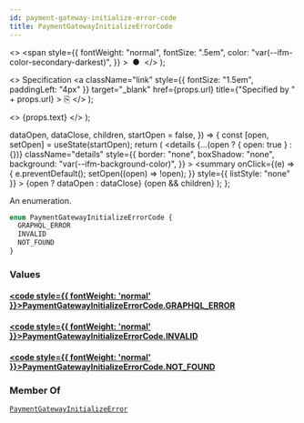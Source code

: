 ```yaml
---
id: payment-gateway-initialize-error-code
title: PaymentGatewayInitializeErrorCode
---
```


  <>
    <span
      style={{
        fontWeight: "normal",
        fontSize: ".5em",
        color: "var(--ifm-color-secondary-darkest)",
      }}
    >
      &nbsp;●&nbsp;
    </span>
  </>
);

  <>
    Specification
    <a
      className="link"
      style={{ fontSize: "1.5em", paddingLeft: "4px" }}
      target="\_blank"
      href={props.url}
      title={"Specified by " + props.url}
    >
      ⎘
    </a>
  </>
);

  <>
    <span className={props.class}>{props.text}</span>
  </>
);


  dataOpen,
  dataClose,
  children,
  startOpen = false,
}) => {
  const [open, setOpen] = useState(startOpen);
  return (
    <details
      {...(open ? { open: true } : {})}
      className="details"
      style={{
        border: "none",
        boxShadow: "none",
        background: "var(--ifm-background-color)",
      }}
    >
      <summary
        onClick={(e) => {
          e.preventDefault();
          setOpen((open) => !open);
        }}
        style={{ listStyle: "none" }}
      >
        {open ? dataOpen : dataClose}
      </summary>
      {open && children}
    </details>
  );
};

An enumeration.

```graphql
enum PaymentGatewayInitializeErrorCode {
  GRAPHQL_ERROR
  INVALID
  NOT_FOUND
}
```

### Values

#### [<code style={{ fontWeight: 'normal' }}>PaymentGatewayInitializeErrorCode.<b>GRAPHQL_ERROR</b></code>](#)

>

#### [<code style={{ fontWeight: 'normal' }}>PaymentGatewayInitializeErrorCode.<b>INVALID</b></code>](#)

>

#### [<code style={{ fontWeight: 'normal' }}>PaymentGatewayInitializeErrorCode.<b>NOT_FOUND</b></code>](#)

>

### Member Of

[`PaymentGatewayInitializeError`](../../../api-storefront/payments/objects/payment-gateway-initialize-error) <Badge class="badge badge--secondary" text="object"/>
